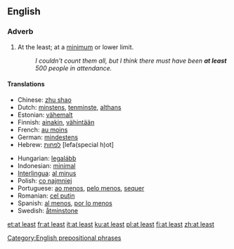 ==English==
===Adverb===
{{en-adv|pos=[[at]] least]]|-}}
# At the least; at a [[minimum]] or lower limit.
#:''I couldn't count them all, but I think there must have been '''at least''' 500 people in attendance.''

====Translations====
{{trans-top|at a lower limit}}
*Chinese: [[zhu shao]]
*Dutch: [[minstens]], [[tenminste]], [[althans]]
*Estonian: [[vähemalt]]
*Finnish: [[ainakin]], [[vähintään]]
*French: [[au moins]]
*German: [[mindestens]]
*Hebrew: [[לפחות]] [lefa(special h)ot]
{{trans-mid}}
*Hungarian: [[legalább]]
*Indonesian: [[minimal]]
*[[Interlingua]]: [[al minus]]
*Polish: [[co najmniej]]
*Portuguese: [[ao menos]], [[pelo menos]], [[sequer]]
*Romanian: [[cel puţin]]
*Spanish: [[al menos]], [[por lo menos]]
*Swedish: [[åtminstone]]
{{trans-bottom}}

[[Category:English prepositional phrases]]

[[et:at least]]
[[fr:at least]]
[[it:at least]]
[[ku:at least]]
[[pl:at least]]
[[fi:at least]]
[[zh:at least]]